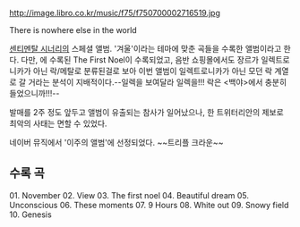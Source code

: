 http://image.libro.co.kr/music/f75/f750700002716519.jpg

There is nowhere else in the world

[[센티멘탈 시너리]]의 스페셜 앨범.
'겨울'이라는 테마에 맞춘 곡들을 수록한 앨범이라고 한다. 다만, <Merry Lonely Christmas And Happy New Year>에 수록된 The First Noel이 수록되었고, 음반 쇼핑몰에서도 장르가 일렉트로니카가 아닌 락/메탈로 분류된걸로 보아 이번 앨범이 일렉트로니카가 아닌 모던 락 계열로 갈 거라는 분석이 지배적이다.--일렉을 보여달라 일렉을!!! 락은 <백야>에서 충분히 들었으니까!!!--

발매를 2주 정도 앞두고 앨범이 유출되는 참사가 일어났으나, 한 트위터리안의 제보로 최악의 사태는 면할 수 있었다.

네이버 뮤직에서 '이주의 앨범'에 선정되었다. ~~트리플 크라운~~

== 수록 곡==
01. November 
02. View 
03. The first noel 
04. Beautiful dream 
05. Unconscious 
06. These moments 
07. 9 Hours 
08. White out 
09. Snowy field 
10. Genesis 
